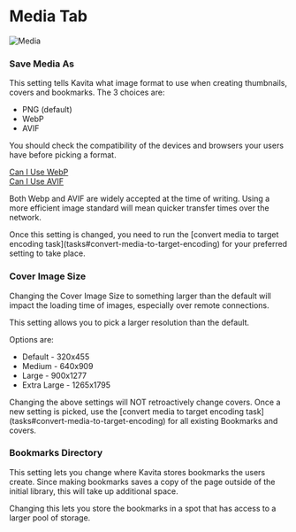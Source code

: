
# Media Tab
![Media](../../../public/guides/admin-settings/admin-settings-media.png "Media page in Admin Settings")

### Save Media As

This setting tells Kavita what image format to use when creating thumbnails, covers and bookmarks. 
The 3 choices are:

* PNG (default)
* WebP
* AVIF

You should check the compatibility of the devices and browsers your users have before picking a format.

[Can I Use WebP](https://caniuse.com/webp) <br/>
[Can I Use AVIF](https://caniuse.com/avif)

Both Webp and AVIF are widely accepted at the time of writing. Using a more efficient image standard will mean quicker transfer times over the network.

<Callout type="info">
  Once this setting is changed, you need to run the [convert media to target encoding task](tasks#convert-media-to-target-encoding) for your preferred setting to take place. 
</Callout>


### Cover Image Size
<Callout type="warning" emoji="⚠️">
  Changing the Cover Image Size to something larger than the default will impact the loading time of images, especially over remote connections.
</Callout>


This setting allows you to pick a larger resolution than the default.

Options are:

* Default - 320x455
* Medium - 640x909
* Large - 900x1277
* Extra Large - 1265x1795

<Callout type="info" emoji="ℹ️">
  Changing the above settings will NOT retroactively change covers. Once a new setting is picked, use the [convert media to target encoding task](tasks#convert-media-to-target-encoding) for all existing Bookmarks and covers.
</Callout>

### Bookmarks Directory

This setting lets you change where Kavita stores bookmarks the users create. Since making bookmarks saves a copy of the page outside of the initial library, this will take up additional space.

Changing this lets you store the bookmarks in a spot that has access to a larger pool of storage.